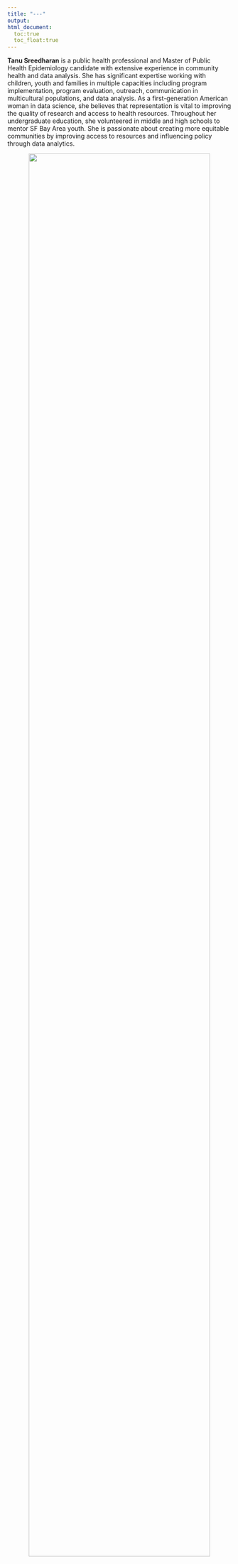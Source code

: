 ```yaml
---
title: "---"
output: 
html_document:
  toc:true
  toc_float:true
---
```


**Tanu Sreedharan** is a public health professional and Master of Public Health Epidemiology candidate with extensive experience in community health and data analysis. She has significant expertise working with children, youth and families in multiple capacities including program implementation, program evaluation, outreach, communication in multicultural populations, and data analysis. As a first-generation American woman in data science, she believes that representation is vital to improving the quality of research and access to health resources. Throughout her undergraduate education, she volunteered in middle and high schools to mentor SF Bay Area youth. She is passionate about creating more equitable communities by improving access to resources and influencing policy through data analytics.

<center><img src="t-sreed.png" style="width:90%"></center>
